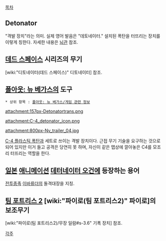 [[목차]]

== Detonator ==
"격발 장치"라는 의미. 실제 영어 발음은 "데토네이터." 설치된 폭탄을 터뜨리는 장치를 이렇게 칭한다. 자세한 내용은 [[뇌관]] 참조.

== [[데드 스페이스]] 시리즈의 무기 ==
[wiki:"디토네이터(데드 스페이스)" 디토네이터] 참조.

== [[폴아웃: 뉴 베가스]]의 도구 ==
 * 상위 항목 : [[폴아웃: 뉴 베가스/게임 관련 정보]]
attachment:157px-Detonatortrans.png

attachment:C-4_detonator_icon.png

attachment:800px-Nv_trailer_04.jpg

[[C-4 플라스틱 폭탄]]과 세트로 쓰이는 격발 장치이다. 근접 무기 기술을 요구하는 것으로 되어 있지만 이거 들고 공격은 당연히 못 하며, 자신이 같은 맵상에 깔아놓은 C4를 모조리 터뜨리는 역할을 한다.

== [[일본]] [[애니메이션]] [[데터네이터 오건]]에 등장하는 용어 ==
[[전투종족]] [[이바류더]]의 돌격대장을 지칭.

== [[팀 포트리스 2]] [wiki:"파이로(팀 포트리스2)" 파이로]의 보조무기 ==
[wiki:"파이로(팀 포트리스2)/무장 일람#s-3.6" 기폭 장치] 참조.

[[각주]]
